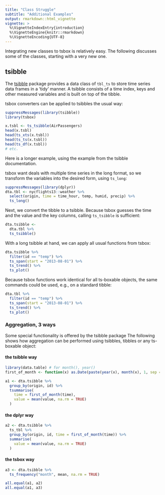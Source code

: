 ```yaml
---
title: "Class Struggle"
subtitle: "Additional Examples"
output: rmarkdown::html_vignette
vignette: >
  %\VignetteIndexEntry{introduction}
  %\VignetteEngine{knitr::rmarkdown}
  %\VignetteEncoding{UTF-8}
---
```


Integrating new classes to tsbox is relatively easy. The following discusses
some of the classes, starting with a very new one.

## tsibble

The [tsibble](http://pkg.earo.me/tsibble/) package provides a data class of
`tbl_ts` to store time series data frames in a 'tidy' manner. A tsibble consists
of a time index, keys and other measured variables and is built on top of the
tibble.

tsbox converters can be applied to tsibbles the usual way:

```r
suppressMessages(library(tsibble))
library(tsbox)

x.tsbl <- ts_tsibble(AirPassengers)
head(x.tsbl)
head(ts_xts(x.tsbl))
head(ts_ts(x.tsbl))
head(ts_df(x.tsbl))
# etc.

```

Here is a longer example, using the example from the tsibble documentation.

tsbox want deals with multiple time series in the long format, so we transform
the variables into the desired form, using `ts_long`:

```r
suppressMessages(library(dplyr))
dta.tbl <- nycflights13::weather %>% 
  select(origin, time = time_hour, temp, humid, precip) %>% 
  ts_long() 
```

Next, we convert the tibble to a tsibble. Because tsbox guesses the time and the value and the key columns, calling `ts_tsibble` is sufficient:

```r
dta.tsibble <-
  dta.tbl %>% 
  ts_tsibble() 
```

With a long tsibble at hand, we can apply all usual functions from tsbox:
```r
dta.tsibble %>% 
  filter(id == "temp") %>% 
  ts_span(start = "2013-08-01") %>% 
  ts_trend() %>% 
  ts_plot() 
```

Because tsbox functions work identical for all ts-boxable objects, the same commands could be used, e.g., on a standard tibble:

```r
dta.tbl %>% 
  filter(id == "temp") %>% 
  ts_span(start = "2013-08-01") %>% 
  ts_trend() %>% 
  ts_plot() 

```

### Aggregation, 3 ways

Some special functionality is offered by the tsibble package The following shows
how aggregation can be performed using tsibbles, tibbles or any ts-boxable
object:

#### the tsibble way

```r
library(data.table) # for month(), year()
first_of_month <- function(x) as.Date(paste(year(x), month(x), 1, sep = "-"))

a1 <- dta.tsibble %>%
  group_by(origin, id) %>% 
  tsummarise(
    time = first_of_month(time),
    value = mean(value, na.rm = TRUE)
  )
```

#### the dplyr way

```r
a2 <- dta.tsibble %>%
  ts_tbl %>% 
  group_by(origin, id, time = first_of_month(time)) %>%
  summarise(
    value = mean(value, na.rm = TRUE)
  )
```

#### the tsbox way

```r
a3 <- dta.tsibble %>%
  ts_frequency("month", mean, na.rm = TRUE)
```

```r
all.equal(a1, a2)
all.equal(a1, a3)
```


